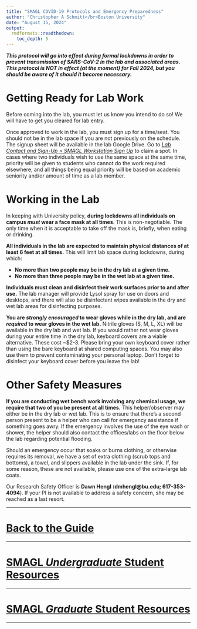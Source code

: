 ```yaml
---
title: "SMAGL COVID-19 Protocols and Emergency Preparedness"
author: "Christopher A Schmitt</br>Boston University"
date: "August 15, 2024"
output: 
  rmdformats::readthedown:
    toc_depth: 5
---
```


***This protocol will go into effect during formal lockdowns in order to prevent transmission of SARS-CoV-2 in the lab and associated areas. This protocol is NOT in effect (at the moment) for Fall 2024, but you should be aware of it should it become necessary.***

# Getting Ready for Lab Work

Before coming into the lab, you must let us know you intend to do so! We will have to get you cleared for lab entry.

Once approved to work in the lab, you must sign up for a time/seat. You should not be in the lab space if you are not previously on the schedule. The signup sheet will be available in the lab Google Drive. Go to [*Lab Contact and Sign-Up > SMAGL Workstation Sign Up*](https://docs.google.com/spreadsheets/d/12-o30-oCeGAHl3amz4il1lfdzjZGCoRYMB6TRXN6VMQ/edit#gid=0) to claim a spot. In cases where two individuals wish to use the same space at the same time, priority will be given to students who cannot do the work required elsewhere, and all things being equal priority will be based on academic seniority and/or amount of time as a lab member.

# Working in the Lab

In keeping with University policy, **during lockdowns all individuals on campus *must* wear a face mask at all times**. This is non-negotiable. The only time when it is acceptable to take off the mask is, briefly, when eating or drinking.

**All individuals in the lab are expected to maintain physical distances of at least 6 feet at all times.** This will limit lab space during lockdowns, during which:

*	**No more than two people may be in the dry lab at a given time.**
*	**No more than three people may be in the wet lab at a given time.**

**Individuals must clean and disinfect their work surfaces prior to and after use.** The lab manager will provide Lysol spray for use on doors and desktops, and there will also be disinfectant wipes available in the dry and wet lab areas for disinfecting purposes.

**You are *strongly encouraged* to wear gloves while in the dry lab, and are *required* to wear gloves in the wet lab.** Nitrile gloves (S, M, L, XL) will be available in the dry lab and wet lab. If you would rather not wear gloves during your entire time in the dry lab, keyboard covers are a viable alternative. These cost ~$2-3. Please bring your own keyboard cover rather than using the bare keyboard at shared computing spaces. You may also use them to prevent contaminating your personal laptop. Don’t forget to disinfect your keyboard cover before you leave the lab!

# Other Safety Measures

**If you are conducting wet bench work involving any chemical usage, we require that two of you be present at all times.** This helper/observer may either be in the dry lab or wet lab. This is to ensure that there’s a second person present to be a helper who can call for emergency assistance if something goes awry. If the emergency involves the use of the eye wash or shower, the helper should also contact the offices/labs on the floor below the lab regarding potential flooding.

Should an emergency occur that soaks or burns clothing, or otherwise requires its removal, we have a set of extra clothing (scrub tops and bottoms), a towel, and slippers available in the lab under the sink. If, for some reason, these are not available, please use one of the extra-large lab coats.

Our Research Safety Officer is **Dawn Hengl** (**dmhengl@bu.edu; 617-353-4094**). If your PI is not available to address a safety concern, she may be reached as a last resort.


***

# [**Back to the Guide**](https://fuzzyatelin.github.io/smagl_student_guide/overview.html)

***
# [**SMAGL *Undergraduate* Student Resources**](https://fuzzyatelin.github.io/smagl_student_guide/smagl_ugrad.html)
***
# [**SMAGL *Graduate* Student Resources**](https://fuzzyatelin.github.io/smagl_student_guide/smagl_grad.html)
***
